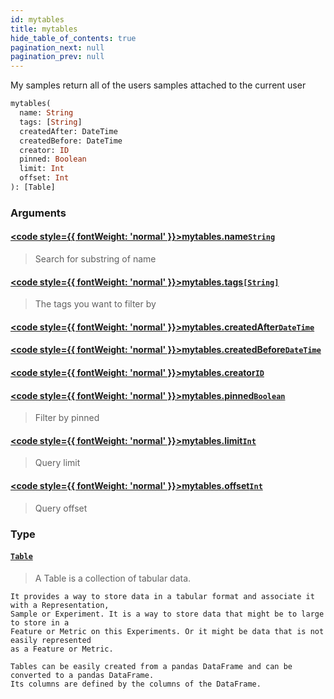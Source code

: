 ```yaml
---
id: mytables
title: mytables
hide_table_of_contents: true
pagination_next: null
pagination_prev: null
---
```








My samples return all of the users samples attached to the current user

```graphql
mytables(
  name: String
  tags: [String]
  createdAfter: DateTime
  createdBefore: DateTime
  creator: ID
  pinned: Boolean
  limit: Int
  offset: Int
): [Table]
```


### Arguments

#### [<code style={{ fontWeight: 'normal' }}>mytables.<b>name</b></code>](#)<Bullet />[`String`](/docs/schemas/mikro/scalars/string) <Badge class="secondary" text="scalar"/>
> Search for substring of name
> 

#### [<code style={{ fontWeight: 'normal' }}>mytables.<b>tags</b></code>](#)<Bullet />[`[String]`](/docs/schemas/mikro/scalars/string) <Badge class="secondary" text="list"/> <Badge class="secondary" text="scalar"/>
> The tags you want to filter by
> 

#### [<code style={{ fontWeight: 'normal' }}>mytables.<b>createdAfter</b></code>](#)<Bullet />[`DateTime`](/docs/schemas/mikro/scalars/date-time) <Badge class="secondary" text="scalar"/>
> 
> 

#### [<code style={{ fontWeight: 'normal' }}>mytables.<b>createdBefore</b></code>](#)<Bullet />[`DateTime`](/docs/schemas/mikro/scalars/date-time) <Badge class="secondary" text="scalar"/>
> 
> 

#### [<code style={{ fontWeight: 'normal' }}>mytables.<b>creator</b></code>](#)<Bullet />[`ID`](/docs/schemas/mikro/scalars/id) <Badge class="secondary" text="scalar"/>
> 
> 

#### [<code style={{ fontWeight: 'normal' }}>mytables.<b>pinned</b></code>](#)<Bullet />[`Boolean`](/docs/schemas/mikro/scalars/boolean) <Badge class="secondary" text="scalar"/>
> Filter by pinned
> 

#### [<code style={{ fontWeight: 'normal' }}>mytables.<b>limit</b></code>](#)<Bullet />[`Int`](/docs/schemas/mikro/scalars/int) <Badge class="secondary" text="scalar"/>
> Query limit
> 

#### [<code style={{ fontWeight: 'normal' }}>mytables.<b>offset</b></code>](#)<Bullet />[`Int`](/docs/schemas/mikro/scalars/int) <Badge class="secondary" text="scalar"/>
> Query offset
> 

### Type

#### [`Table`](/docs/schemas/mikro/objects/table) <Badge class="secondary" text="object"/>
>  A Table is a collection of tabular data.

    It provides a way to store data in a tabular format and associate it with a Representation,
    Sample or Experiment. It is a way to store data that might be to large to store in a
    Feature or Metric on this Experiments. Or it might be data that is not easily represented
    as a Feature or Metric.

    Tables can be easily created from a pandas DataFrame and can be converted to a pandas DataFrame.
    Its columns are defined by the columns of the DataFrame.

    
    
> 





